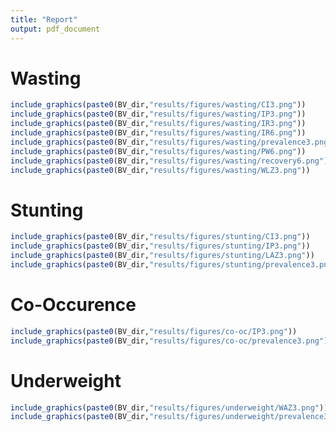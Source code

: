 ```yaml
---
title: "Report"
output: pdf_document
---
```


# Wasting
```r
include_graphics(paste0(BV_dir,"results/figures/wasting/CI3.png"))
include_graphics(paste0(BV_dir,"results/figures/wasting/IP3.png"))
include_graphics(paste0(BV_dir,"results/figures/wasting/IR3.png"))
include_graphics(paste0(BV_dir,"results/figures/wasting/IR6.png"))
include_graphics(paste0(BV_dir,"results/figures/wasting/prevalence3.png"))
include_graphics(paste0(BV_dir,"results/figures/wasting/PW6.png"))
include_graphics(paste0(BV_dir,"results/figures/wasting/recovery6.png"))
include_graphics(paste0(BV_dir,"results/figures/wasting/WLZ3.png"))
```

# Stunting
```r
include_graphics(paste0(BV_dir,"results/figures/stunting/CI3.png"))
include_graphics(paste0(BV_dir,"results/figures/stunting/IP3.png"))
include_graphics(paste0(BV_dir,"results/figures/stunting/LAZ3.png"))
include_graphics(paste0(BV_dir,"results/figures/stunting/prevalence3.png"))
```

# Co-Occurence
```r
include_graphics(paste0(BV_dir,"results/figures/co-oc/IP3.png"))
include_graphics(paste0(BV_dir,"results/figures/co-oc/prevalence3.png"))
```

# Underweight
```r
include_graphics(paste0(BV_dir,"results/figures/underweight/WAZ3.png"))
include_graphics(paste0(BV_dir,"results/figures/underweight/prevalence3.png"))
```






